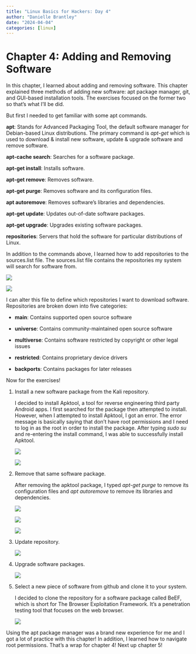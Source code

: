 ```yaml
---
title: "Linux Basics for Hackers: Day 4"
author: "Danielle Brantley"
date: "2024-04-04"
categories: [linux]
---
```


# Chapter 4: Adding and Removing Software

In this chapter, I learned about adding and removing software. This chapter explained three methods of adding new software: apt package manager, git, and GUI-based installation tools. The exercises focused on the former two so that's what I'll be did.

But first I needed to get familiar with some apt commands.

**apt**: Stands for Advanced Packaging Tool, the default software manager for Debian-based Linux distributions. The primary command is *apt-get* which is used to download & install new software, update & upgrade software and remove software.

**apt-cache search**: Searches for a software package.

**apt-get install**: Installs software.

**apt-get remove**: Removes software.

**apt-get purge**: Removes software and its configuration files.

**apt autoremove**: Removes software's libraries and dependencies.

**apt-get update**: Updates out-of-date software packages.

**apt-get upgrade**: Upgrades existing software packages.

**repositories**: Servers that hold the software for particular distributions of Linux.

In addition to the commands above, I learned how to add repositories to the sources.list file. The sources.list file contains the repositories my system will search for software from.

![](images/repository1.png)

![](images/repository2.png)

I can alter this file to define which repositories I want to download software. Repositories are broken down into five categories:

-   **main**: Contains supported open source software

-   **universe**: Contains community-maintained open source software

-   **multiverse**: Contains software restricted by copyright or other legal issues

-   **restricted**: Contains proprietary device drivers

-   **backports**: Contains packages for later releases

Now for the exercises!

1.  Install a new software package from the Kali repository.

    I decided to install Apktool, a tool for reverse engineering third party Android apps. I first searched for the package then attempted to install. However, when I attempted to install Apktool, I got an error. The error message is basically saying that don't have root permissions and I need to log in as the root in order to install the package. After typing *sudo su* and re-entering the install command, I was able to successfully install Apktool.

    ![](images/search.png)

    ![](images/install.png)

2.  Remove that same software package.

    After removing the apktool package, I typed *apt-get purge* to remove its configuration files and *apt autoremove* to remove its libraries and dependencies.

    ![](images/remove.png)

    ![](images/purge.png)

    ![](images/autoremove.png)

3.  Update repository.

    ![](images/update.png)

4.  Upgrade software packages.

    ![](images/upgrade.png)

5.  Select a new piece of software from github and clone it to your system.

    I decided to clone the repository for a software package called BeEF, which is short for The Browser Exploitation Framework. It's a penetration testing tool that focuses on the web browser.

    ![](images/clone.png)

Using the apt package manager was a brand new experience for me and I got a lot of practice with this chapter! In addition, I learned how to navigate root permissions. That's a wrap for chapter 4! Next up chapter 5!
